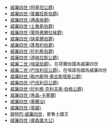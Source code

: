 *[[威廉四世_(阿基坦公爵)|威廉四世 (阿基坦公爵)]]
*[[威廉四世_(普羅旺斯伯爵)|威廉四世 (普羅旺斯伯爵)]]
*[[威廉四世_(邁森侯爵)|威廉四世 (邁森侯爵)]]
*[[威廉四世_(土魯斯伯爵)|威廉四世 (土魯斯伯爵)]]
*[[威廉四世_(蒙特弗爾拉侯爵)|威廉四世 (蒙特弗爾拉侯爵)]]
*[[威廉四世_(訥韋爾伯爵)|威廉四世 (訥韋爾伯爵)]]
*[[威廉四世_(蓬蒂約伯爵)|威廉四世 (蓬蒂約伯爵)]]
*[[威廉四世_(於利希伯爵)|威廉四世 (於利希伯爵)]]
*[[威廉四世_(道格拉斯公爵)|威廉四世 (道格拉斯公爵)]]
*[[威廉二世_(埃諾伯爵)|威廉二世 (埃諾伯爵)]]，在荷蘭伯國為威廉四世
*[[威廉二世_(巴伐利亞公爵)|威廉二世 (巴伐利亞公爵)]]，在埃諾伯國為威廉四世
*[[威廉四世_(歐內斯特·奧古斯塔斯公爵)|威廉四世 (歐內斯特·奧古斯塔斯公爵)]]
*[[威廉四世_(巴伐利亞)|威廉四世 (巴伐利亞公爵)]]
*[[威廉四世_(於利希·克利夫斯·伯格公爵)|威廉四世 (於利希·克利夫斯·伯格公爵)]]
*[[威廉四世_(黑森-卡塞爾)|威廉四世 (黑森-卡塞爾)]]
*[[威廉四世_(奧蘭治)|威廉四世 (奧蘭治)]]
*[[威廉四世_(英國)|威廉四世 (英國)]]
*[[腓特烈·威廉四世|腓特烈·威廉四世]]，普魯士國王
*[[威廉四世_(盧森堡大公)|威廉四世 (盧森堡大公)]]

{{disambig|Cat=四字封號消歧義}}